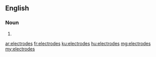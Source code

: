 ==English==

===Noun===
{{head|en|plural}}

# {{plural of|electrode|lang=en}}

[[ar:electrodes]]
[[fr:electrodes]]
[[ku:electrodes]]
[[hu:electrodes]]
[[mg:electrodes]]
[[my:electrodes]]